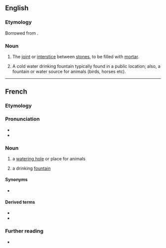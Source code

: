 ==English==

===Etymology===
Borrowed from {{bor|en|fr|abreuvoir||a [[watering]] place}}.

===Noun===
{{en-noun}}

# {{lb|en|obsolete|Masonry}} The [[joint]] or [[interstice]] between [[stone]]s, to be filled with [[mortar]].
#: {{rfquotek|Gwilt}}
# {{lb|en|of humans}} A cold water drinking fountain typically found in a public location; also, a fountain or water source for animals (birds, horses etc).

----

==French==

===Etymology===
{{suffix|abreuver|oir|lang=fr}}

===Pronunciation===
* {{fr-IPA}}
* {{audio|Fr-abreuvoir.ogg|audio|lang=fr}}

===Noun===
{{fr-noun|m}}

# a [[watering hole]] or place for animals
# {{lb|fr|Canada|proscribed}} a drinking [[fountain]]

====Synonyms====
* {{sense|drinking fountain}} {{l|fr|fontaine}} {{qualifier|mostly Europe}}

====Derived terms====
* {{l|fr|abreuvoir à mouches}}
* {{l|fr|borne-abreuvoir}}

===Further reading===
* {{R:TLFi}}